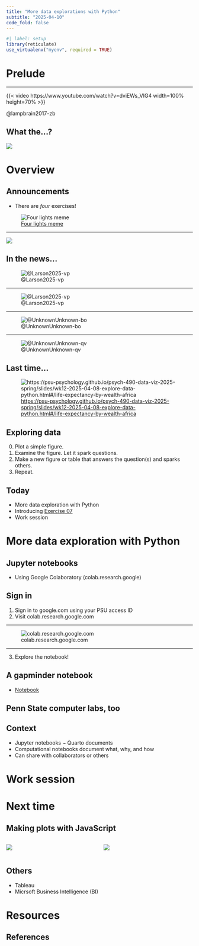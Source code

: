 ```yaml
---
title: "More data explorations with Python"
subtitle: "2025-04-10"
code_fold: false
---
```


```r
#| label: setup
library(reticulate)
use_virtualenv("myenv", required = TRUE)
```

# Prelude

---

{{< video https://www.youtube.com/watch?v=dviEWs_VIG4 width=100% height=70% >}}

@lampbrain2017-zb

## What the...? {.scrollable}

![](../include/img/python-origins.png)

# Overview

## Announcements

- There are *four* exercises! 

![[Four lights meme](https://www.reddit.com/r/startrek/comments/9hzrqp/there_are_four_lights_what_is_the_meaning/)](https://substackcdn.com/image/fetch/w_1456,c_limit,f_webp,q_auto:good,fl_progressive:steep/https%3A%2F%2Fbucketeer-e05bbc84-baa3-437e-9518-adb32be77984.s3.amazonaws.com%2Fpublic%2Fimages%2F82e33030-2950-47c2-beb2-ac7acae5ef06_245x193.gif)

---

![](../include/img/Retractions_FB_1200x630_25-072.jpg)

## In the news...

![@Larson2025-vp](../include/img/larson-bersoff-nature.png)

---

![@Larson2025-vp](https://media.nature.com/lw767/magazine-assets/d41586-025-01068-1/d41586-025-01068-1_50831614.png?as=webp)

---

![@UnknownUnknown-bo](../include/img/global-listening-project.png)

---

![@UnknownUnknown-qv](../include/img/global-listening-project-bi-dashboard.png)

## Last time...

![<https://psu-psychology.github.io/psych-490-data-viz-2025-spring/slides/wk12-2025-04-08-explore-data-python.html#/life-expectancy-by-wealth-africa>](../include/img/gapminder-lifeExp-wealth.png)

## Exploring data

0. Plot a simple figure.
1. Examine the figure. Let it spark questions.
2. Make a new figure or table that answers the question(s) and sparks others.
3. Repeat.

## Today

- More data exploration with Python
- Introducing [Exercise 07](../exercises/ex07-figs-w-python.qmd)
- Work session

# More data exploration with Python

## Jupyter notebooks

- Using Google Colaboratory (colab.research.google)

## Sign in

1. Sign in to google.com using your PSU access ID
2. Visit colab.research.google.com

---

![colab.research.google.com](../include/img/colab.research.google.com.png)

---

3. Explore the notebook!

## A gapminder notebook

- [Notebook](https://colab.research.google.com/drive/13WO5Va62sjnsKjVaqazMMTUe3z-H5oMu?usp=sharing)

## Penn State computer labs, too

## Context

- Jupyter notebooks ~ Quarto documents
- Computational notebooks document what, why, and how
- Can share with collaborators or others

# Work session

# Next time

## Making plots with JavaScript

:::: {.columns}
::: {.column width=50%}
![](../include/img/d3.png)
:::
::: {.column width=50%}
![](../include/img/observable.png)
:::
::::

## Others

- Tableau
- Micrsoft Business Intelligence (BI)

# Resources

## References
